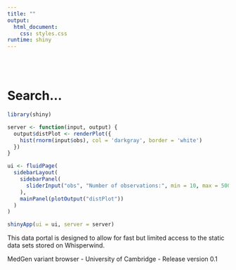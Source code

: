 ```yaml
---
title: ""
output:
  html_document:
    css: styles.css
runtime: shiny
---
```

<br/><br/>

# Search...

```r
library(shiny)

server <- function(input, output) {
  output$distPlot <- renderPlot({
    hist(rnorm(input$obs), col = 'darkgray', border = 'white')
  })
}

ui <- fluidPage(
  sidebarLayout(
    sidebarPanel(
      sliderInput("obs", "Number of observations:", min = 10, max = 500, value = 100)
    ),
    mainPanel(plotOutput("distPlot"))
  )
)

shinyApp(ui = ui, server = server)
```

This data portal is designed to allow for fast but limited access to the static data sets stored on Whisperwind.

<div class="footer">MedGen variant browser - University of Cambridge - Release version 0.1</div>